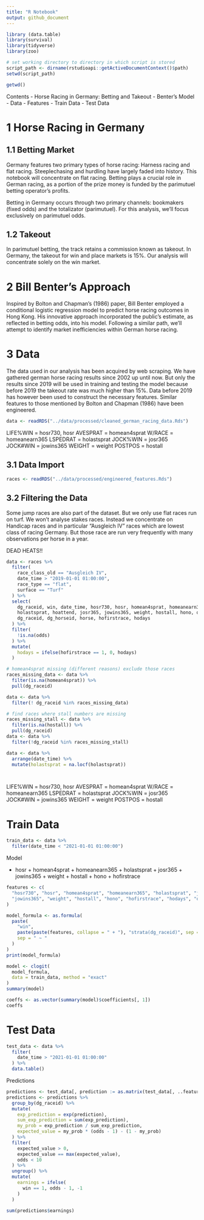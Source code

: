 ```yaml
---
title: "R Notebook"
output: github_document
---
```


```r
library (data.table)
library(survival)
library(tidyverse)
library(zoo)
```



```r
# set working directory to directory in which script is stored
script_path <- dirname(rstudioapi::getActiveDocumentContext()$path)
setwd(script_path)
```


```r
getwd()
```

Contents
- Horse Racing in Germany: Betting and Takeout
- Benter's Model
- Data
- Features
- Train Data
- Test Data


# 1 Horse Racing in Germany

## 1.1 Betting Market

Germany features two primary types of horse racing: Harness racing and flat racing. Steeplechasing and hurdling have largely faded into history. This notebook will concentrate on flat racing. Betting plays a crucial role in German racing, as a portion of the prize money is funded by the parimutuel betting operator's profits.

Betting in Germany occurs through two primary channels: bookmakers (fixed odds) and the totalizator (parimutuel). For this analysis, we'll focus exclusively on parimutuel odds.


## 1.2 Takeout

In parimutuel betting, the track retains a commission known as takeout. In Germany, the takeout for win and place markets is 15%. Our analysis will concentrate solely on the win market.


# 2 Bill Benter's Approach

Inspired by Bolton and Chapman's (1986) paper, Bill Benter employed a conditional logistic regression model to predict horse racing outcomes in Hong Kong. His innovative approach incorporated the public's estimate, as reflected in betting odds, into his model. Following a similar path, we'll attempt to identify market inefficiencies within German horse racing. 


# 3 Data

The data used in our analysis has been acquired by web scraping. We have gathered german horse racing results since 2002 up until now. But only the results since 2019 will be used in training and testing the model because before 2019 the takeout rate was much higher than 15%. Data before 2019 has however been used to construct the necessary features. Similar features to those mentioned by Bolton and Chapman (1986) have been engineered.

```r
data <- readRDS("../data/processed/cleaned_german_racing_data.Rds")
```

LIFE%WIN = hosr730, hosr
AVESPRAT = homean4sprat
W/RACE = homeanearn365
LSPEDRAT = holastsprat
JOCK%WIN = josr365
JOCK#WIN = jowins365
WEIGHT = weight
POSTPOS = hostall


## 3.1 Data Import


```r
races <- readRDS("../data/processed/engineered_features.Rds")
```


## 3.2 Filtering the Data

Some jump races are also part of the dataset. But we only use flat races run on turf. We won't analyse stakes races. Instead we concentrate on Handicap races and in particular "Ausgleich IV" races which are lowest class of racing Germany. But those race are run very frequently with many observations per horse in a year. 


DEAD HEATS!!


```r
data <- races %>% 
  filter(
    race_class_old == "Ausgleich IV",
    date_time > "2019-01-01 01:00:00",
    race_type == "flat",
    surface == "Turf"
  ) %>% 
  select(
    dg_raceid, win, date_time, hosr730, hosr, homean4sprat, homeanearn365, 
    holastsprat, hoattend, josr365, jowins365, weight, hostall, hono, odds, 
    dg_raceid, dg_horseid, horse, hofirstrace, hodays 
  ) %>% 
  filter(
    !is.na(odds)
  ) %>% 
  mutate(
    hodays = ifelse(hofirstrace == 1, 0, hodays)
  )

# homean4sprat missing (different reasons) exclude those races
races_missing_data <- data %>% 
  filter(is.na(homean4sprat)) %>% 
  pull(dg_raceid)

data <- data %>% 
  filter(! dg_raceid %in% races_missing_data)

# find races where stall numbers are missing
races_missing_stall <- data %>%  
  filter(is.na(hostall)) %>% 
  pull(dg_raceid)
data <- data %>% 
  filter(!dg_raceid %in% races_missing_stall)

data <- data %>% 
  arrange(date_time) %>% 
  mutate(holastsprat = na.locf(holastsprat))




```

LIFE%WIN = hosr730, hosr
AVESPRAT = homean4sprat
W/RACE = homeanearn365
LSPEDRAT = holastsprat
JOCK%WIN = josr365
JOCK#WIN = jowins365
WEIGHT = weight
POSTPOS = hostall


# Train Data

```r
train_data <- data %>% 
  filter(date_time < "2021-01-01 01:00:00")
```

Model

 + hosr + homean4sprat + homeanearn365 + holastsprat + josr365 + 
    jowins365 + weight + hostall + hono + hofirstrace

```r
features <- c(
  "hosr730", "hosr", "homean4sprat", "homeanearn365", "holastsprat", "josr365", 
  "jowins365", "weight", "hostall", "hono", "hofirstrace", "hodays", "odds"
)

model_formula <- as.formula(
  paste(
    "win",
    paste(paste(features, collapse = " + "), "strata(dg_raceid)", sep = " + "),
    sep = " ~ "
  )
)
print(model_formula)
```



```r
model <- clogit(
  model_formula,
  data = train_data, method = "exact"
)
summary(model)
```


```r
coeffs <- as.vector(summary(model)$coefficients[, 1])
coeffs
```



# Test Data

```r
test_data <- data %>% 
  filter(
    date_time > "2021-01-01 01:00:00" 
  ) %>% 
  data.table()
```

Predictions

```r
predictions <- test_data[, prediction := as.matrix(test_data[, ..features]) %*% coeffs]
predictions <- predictions %>% 
  group_by(dg_raceid) %>% 
  mutate(
    exp_prediction = exp(prediction),
    sum_exp_prediction = sum(exp_prediction),
    my_prob = exp_prediction / sum_exp_prediction,
    expected_value = my_prob * (odds - 1) - (1 - my_prob)
  ) %>% 
  filter(
    expected_value > 0,
    expected_value == max(expected_value),
    odds < 10
  ) %>% 
  ungroup() %>% 
  mutate(
    earnings = ifelse(
      win == 1, odds - 1, -1
    )
  )

sum(predictions$earnings)
```






